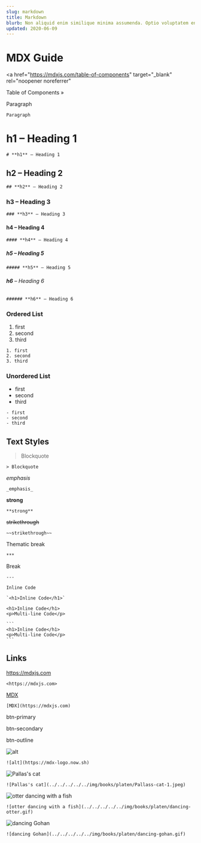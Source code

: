 ```yaml
---
slug: markdown
title: Markdown
blurb: Non aliquid enim similique minima assumenda. Optio voluptatem enim iste ratione ex est velit deserunt sint. Ullam laboriosam voluptas libero natus et modi vitae.
updated: 2020-06-09
---
```


# MDX Guide

<a
  href="https://mdxjs.com/table-of-components"
  target="_blank"
  rel="noopener noreferrer"
>
  Table of Components »
</a>

<Nest title="Typography">

Paragraph

```
Paragraph
```

# **h1** – Heading 1

```
# **h1** – Heading 1
```

## **h2** – Heading 2

```
## **h2** – Heading 2
```

### **h3** – Heading 3

```
### **h3** – Heading 3
```

#### **h4** – Heading 4

```
#### **h4** – Heading 4
```

##### **h5** – Heading 5

```
##### **h5** – Heading 5
```

###### **h6** – Heading 6

```
###### **h6** – Heading 6
```

### Ordered List

1. first
2. second
3. third

```
1. first
2. second
3. third
```

### Unordered List

- first
- second
- third

```
- first
- second
- third
```

## Text Styles

> Blockquote

```
> Blockquote
```

_emphasis_

```
_emphasis_
```

**strong**

```
**strong**
```

~~strikethrough~~

```
~~strikethrough~~
```

</Nest>

<Nest title="Other">

Thematic break

```
***
```

Break

```
---
```

`Inline Code`

```
`<h1>Inline Code</h1>`
```

```
<h1>Inline Code</h1>
<p>Multi-line Code</p>
```

````
```
<h1>Inline Code</h1>
<p>Multi-line Code</p>
```
````

## Links

<https://mdxjs.com>

```
<https://mdxjs.com>
```

[MDX](https://mdxjs.com)

```
[MDX](https://mdxjs.com)
```

</Nest>

<Nest title="Buttons" maxHeight="200px">

<a className="btn-primary">btn-primary</a>

<a className="btn-secondary">btn-secondary</a>

<a className="btn-outline">btn-outline</a>

</Nest>

<Nest title="Media">

![alt](https://mdx-logo.now.sh)

```
![alt](https://mdx-logo.now.sh)
```

![Pallas's cat](../../../../../img/books/platen/Pallass-cat-1.jpeg)

```
![Pallas's cat](../../../../../img/books/platen/Pallass-cat-1.jpeg)
```

![otter dancing with a fish](../../../../../img/books/platen/dancing-otter.gif)

```
![otter dancing with a fish](../../../../../img/books/platen/dancing-otter.gif)
```

![dancing Gohan](../../../../../img/books/platen/dancing-gohan.gif)

```
![dancing Gohan](../../../../../img/books/platen/dancing-gohan.gif)
```

</Nest>
